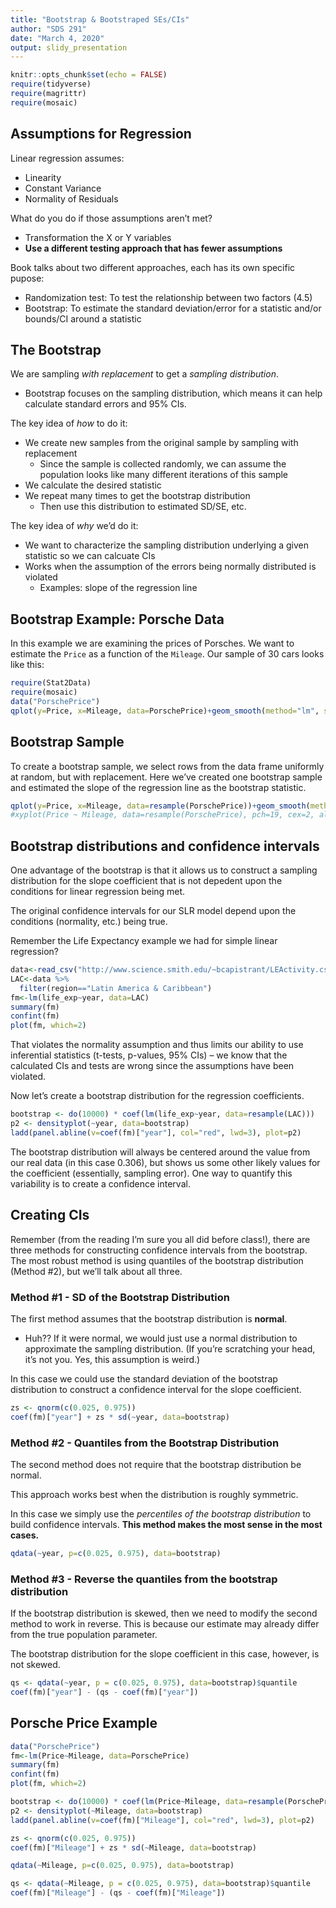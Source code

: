 ```yaml
---
title: "Bootstrap & Bootstraped SEs/CIs"
author: "SDS 291"
date: "March 4, 2020"
output: slidy_presentation
---
```


```r
knitr::opts_chunk$set(echo = FALSE)
require(tidyverse)
require(magrittr)
require(mosaic)
```

## Assumptions for Regression

Linear regression assumes:

- Linearity
- Constant Variance
- Normality of Residuals

What do you do if those assumptions aren't met?

- Transformation the X or Y variables 
- **Use a different testing approach that has fewer assumptions**

Book talks about two different approaches, each has its own specific pupose:

- Randomization test: To test the relationship between two factors (4.5)
- Bootstrap: To estimate the standard deviation/error for a statistic and/or bounds/CI around a statistic

## The Bootstrap

We are sampling *with replacement* to get a *sampling distribution*.

  - Bootstrap focuses on the sampling distribution, which means it can help calculate standard errors and 95% CIs.

The key idea of *how* to do it:

- We create new samples from the original sample by sampling with replacement
    - Since the sample is collected randomly, we can assume the population looks like many different iterations of this sample
- We calculate the desired statistic
- We repeat many times to get the bootstrap distribution
    - Then use this distribution to estimated SD/SE, etc.

The key idea of *why* we'd do it:

- We want to characterize the sampling distribution underlying a given statistic so we can calcuate CIs
- Works when the assumption of the errors being normally distributed is violated
    - Examples: slope of the regression line 

## Bootstrap Example: Porsche Data
In this example we are examining the prices of Porsches. We want to estimate the `Price` as a function of the `Mileage`. Our sample of 30 cars looks like this:

```r
require(Stat2Data)
require(mosaic)
data("PorschePrice")
qplot(y=Price, x=Mileage, data=PorschePrice)+geom_smooth(method="lm", se=FALSE)
```

## Bootstrap Sample

To create a bootstrap sample, we select rows from the data frame uniformly at random, but with replacement. Here we've created one bootstrap sample and estimated the slope of the regression line as the bootstrap statistic.

```r
qplot(y=Price, x=Mileage, data=resample(PorschePrice))+geom_smooth(method="lm", se=FALSE)
#xyplot(Price ~ Mileage, data=resample(PorschePrice), pch=19, cex=2, alpha=0.5, type=c("p","r"), lwd=5)
```


## Bootstrap distributions and confidence intervals

One advantage of the bootstrap is that it allows us to construct a sampling distribution for the slope coefficient that is not depedent upon the conditions for linear regression being met. 

The original confidence intervals for our SLR model depend upon the conditions (normality, etc.) being true. 

Remember the Life Expectancy example we had for simple linear regression?

```r
data<-read_csv("http://www.science.smith.edu/~bcapistrant/LEActivity.csv")
LAC<-data %>%
  filter(region=="Latin America & Caribbean")
fm<-lm(life_exp~year, data=LAC)
summary(fm)
confint(fm)
plot(fm, which=2)
```

That violates the normality assumption and thus limits our ability to use inferential statistics (t-tests, p-values, 95% CIs) -- we know that the calculated CIs and tests are wrong since the assumptions have been violated.

Now let's create a bootstrap distribution for the regression coefficients.

```r
bootstrap <- do(10000) * coef(lm(life_exp~year, data=resample(LAC)))
p2 <- densityplot(~year, data=bootstrap)
ladd(panel.abline(v=coef(fm)["year"], col="red", lwd=3), plot=p2)
```

The bootstrap distribution will always be centered around the value from our real data (in this case 0.306), but shows us some other likely values for the coefficient (essentially, sampling error). One way to quantify this variability is to create a confidence interval.


## Creating CIs 

Remember (from the reading I'm sure you all did before class!), there are three methods for constructing confidence intervals from the bootstrap. The most robust method is using quantiles of the bootstrap distribution (Method #2), but we'll talk about all three. 

### Method #1 - SD of the Bootstrap Distribution

The first method assumes that the bootstrap distribution is **normal**. 

  - Huh?? If it were normal, we would just use a normal distribution to approximate the sampling distribution. (If you're scratching your head, it's not you. Yes, this assumption is weird.)

In this case we could use the standard deviation of the bootstrap distribution to construct a confidence interval for the slope coefficient. 

```r
zs <- qnorm(c(0.025, 0.975))
coef(fm)["year"] + zs * sd(~year, data=bootstrap)
```

### Method #2 - Quantiles from the Bootstrap Distribution

The second method does not require that the bootstrap distribution be normal.

This approach works best when the distribution is roughly symmetric. 

In this case we simply use the *percentiles of the bootstrap distribution* to build confidence intervals. **This method makes the most sense in the most cases.**

```r
qdata(~year, p=c(0.025, 0.975), data=bootstrap)
```

### Method #3 - Reverse the quantiles from the bootstrap distribution

If the bootstrap distribution is skewed, then we need to modify the second method to work in reverse. This is because our estimate may already differ from the true population parameter. 

The bootstrap distribution for the slope coefficient in this case, however, is not skewed. 

```r
qs <- qdata(~year, p = c(0.025, 0.975), data=bootstrap)$quantile
coef(fm)["year"] - (qs - coef(fm)["year"])
```


## Porsche Price Example

```r
data("PorschePrice")
fm<-lm(Price~Mileage, data=PorschePrice)
summary(fm)
confint(fm)
plot(fm, which=2)

bootstrap <- do(10000) * coef(lm(Price~Mileage, data=resample(PorschePrice)))
p2 <- densityplot(~Mileage, data=bootstrap)
ladd(panel.abline(v=coef(fm)["Mileage"], col="red", lwd=3), plot=p2)
```

```r
zs <- qnorm(c(0.025, 0.975))
coef(fm)["Mileage"] + zs * sd(~Mileage, data=bootstrap)
```

```r
qdata(~Mileage, p=c(0.025, 0.975), data=bootstrap)
```

```r
qs <- qdata(~Mileage, p = c(0.025, 0.975), data=bootstrap)$quantile
coef(fm)["Mileage"] - (qs - coef(fm)["Mileage"])
```
